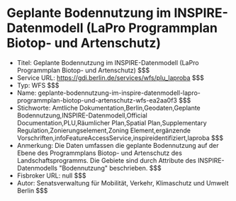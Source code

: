 # Geplante Bodennutzung im INSPIRE-Datenmodell (LaPro Programmplan Biotop- und Artenschutz)
- Titel: Geplante Bodennutzung im INSPIRE-Datenmodell (LaPro Programmplan Biotop- und Artenschutz) $$$
- Service URL: https://gdi.berlin.de/services/wfs/plu_laproba $$$
- Typ: WFS $$$
- Name: geplante-bodennutzung-im-inspire-datenmodell-lapro-programmplan-biotop-und-artenschutz-wfs-ea2aa0f3 $$$
- Stichworte: Amtliche Dokumentation,Berlin,Geodaten,Geplante Bodennutzung,INSPIRE-Datenmodell,Official Documentation,PLU,Räumlicher Plan,Spatial Plan,Supplementary Regulation,Zonierungselement,Zoning Element,ergänzende Vorschriften,infoFeatureAccessService,inspireidentifiziert,laproba $$$
- Anmerkung: Die Daten umfassen die geplante Bodennutzung auf der Ebene des Programmplans Biotop- und Artenschutz des Landschaftsprogramms. Die Gebiete sind durch Attribute des INSPIRE-Datenmodells "Bodennutzung" beschrieben. $$$
- Fisbroker URL: null $$$
- Autor: Senatsverwaltung für Mobilität, Verkehr, Klimaschutz und Umwelt Berlin $$$
